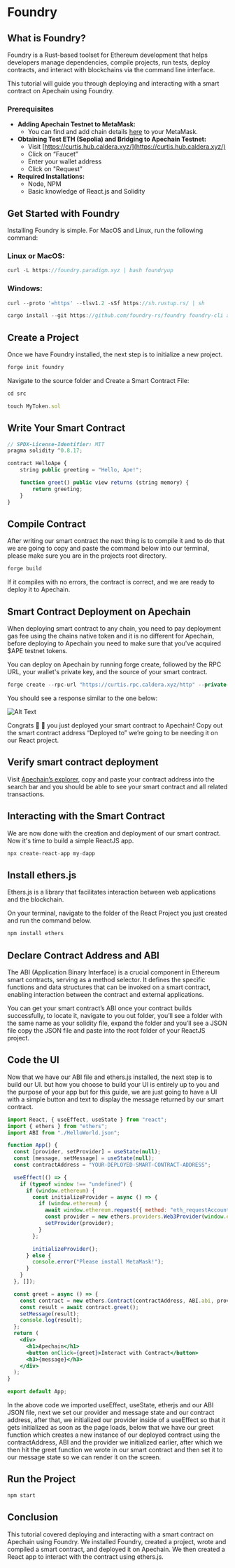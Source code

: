 # Foundry
## What is Foundry?


Foundry is a Rust-based toolset for Ethereum development that helps developers manage dependencies, compile projects, run tests, deploy contracts, and interact with blockchains via the command line interface.

This tutorial will guide you through deploying and interacting with a smart contract on Apechain using Foundry.

### **Prerequisites**

- **Adding Apechain Testnet to MetaMask:**
    - You can find and add chain details [here](https://curtis.hub.caldera.xyz/) to your MetaMask.
- **Obtaining Test ETH (Sepolia) and Bridging to Apechain Testnet:**
    - Visit [https://curtis.hub.caldera.xyz/](https://curtis.hub.caldera.xyz/)
    - Click on “Faucet”
    - Enter your wallet address
    - Click on "Request”
- **Required Installations:**
    - Node, NPM
    - Basic knowledge of React.js and Solidity

## Get Started with Foundry

Installing Foundry is simple. For MacOS and Linux, run the following command:


### **Linux or MacOS:**

```jsx
curl -L https://foundry.paradigm.xyz | bash foundryup
```

### Windows:

```jsx
curl --proto '=https' --tlsv1.2 -sSf https://sh.rustup.rs/ | sh

cargo install --git https://github.com/foundry-rs/foundry foundry-cli anvil --bins --locked
```

## **Create a Project**

Once we have Foundry installed, the next step is to initialize a new project.

```jsx
forge init foundry
```

Navigate to the source folder and Create a Smart Contract File:

```jsx
cd src

touch MyToken.sol
```

## **Write Your Smart Contract**

```jsx
// SPDX-License-Identifier: MIT
pragma solidity ^0.8.17;

contract HelloApe {
    string public greeting = "Hello, Ape!";

    function greet() public view returns (string memory) {
        return greeting;
    }
}
```

## **Compile Contract**

After writing our smart contract the next thing is to compile it and to do that we are going to copy and paste the command below into our terminal, please make sure you are in the projects root directory.

```jsx
forge build
```

If it compiles with no errors, the contract is correct, and we are ready to deploy it to Apechain.


## **Smart Contract Deployment on Apechain**

When deploying smart contract to any chain, you need to pay deployment gas fee using the chains native token and it is no different for Apechain, before deploying to Apechain you need to make sure that you've acquired $APE testnet tokens.

You can deploy on Apechain by running forge create, followed by the RPC URL, your wallet's private key, and the source of your smart contract.

```jsx
forge create --rpc-url "https://curtis.rpc.caldera.xyz/http" --private-key `your-private-key` src/FileName.sol:ContractName
```

You should see a response similar to the one below:

![Alt Text](../../images/foundry-terminal.png)

Congrats 🎉 🎊  you just deployed your smart contract to Apechain! Copy out the smart contract address “Deployed to” we’re going to be needing it on our React project.

## **Verify smart contract deployment**

Visit [Apechain’s explorer](https://curtis.explorer.caldera.xyz/), copy and paste your contract address into the search bar and you should be able to see your smart contract and all related transactions.

## Interacting with the Smart Contract

We are now done with the creation and deployment of our smart contract. Now it's time to build a simple ReactJS app.

```jsx
npx create-react-app my-dapp
```

## **Install ethers.js**

Ethers.js is a library that facilitates interaction between web applications and the blockchain.

On your terminal, navigate to the folder of the React Project you just created and run the command below.

```jsx
npm install ethers
```

## **Declare Contract Address and ABI**

The ABI (Application Binary Interface) is a crucial component in Ethereum smart contracts, serving as a method selector. It defines the specific functions and data structures that can be invoked on a smart contract, enabling interaction between the contract and external applications.

You can get your smart contract’s ABI once your contract builds successfully, to locate it, navigate to you out folder, you’ll see a folder with the same name as your solidity file, expand the folder and you’ll see a JSON file copy the JSON file and paste into the root folder of your ReactJS project.

## **Code the UI**

Now that we have our ABI file and ethers.js installed, the next step is to build our UI.
but how you choose to build your UI is entirely up to you and the purpose of your app but for this guide, we are just going to have a UI with a simple button and text to display the message returned by our smart contract.

```jsx
import React, { useEffect, useState } from "react";
import { ethers } from "ethers";
import ABI from "./HelloWorld.json";

function App() {
  const [provider, setProvider] = useState(null);
  const [message, setMessage] = useState(null);
  const contractAddress = "YOUR-DEPLOYED-SMART-CONTRACT-ADDRESS";

  useEffect(() => {
    if (typeof window !== "undefined") {
      if (window.ethereum) {
        const initializeProvider = async () => {
          if (window.ethereum) {
            await window.ethereum.request({ method: "eth_requestAccounts" });
            const provider = new ethers.providers.Web3Provider(window.ethereum);
            setProvider(provider);
          }
        };

        initializeProvider();
      } else {
        console.error("Please install MetaMask!");
      }
    }
  }, []);

  const greet = async () => {
    const contract = new ethers.Contract(contractAddress, ABI.abi, provider);
    const result = await contract.greet();
    setMessage(result);
    console.log(result);
  };
  return (
    <div>
      <h1>Apechain</h1>
      <button onClick={greet}>Interact with Contract</button>
      <h3>{message}</h3>
    </div>
  );
}

export default App;
```

In the above code we imported useEffect, useState, etherjs and our ABI JSON file, next we set our provider and message state and our contract address, after that, we initialized our provider inside of a useEffect so that it gets initialized as soon as the page loads, below that we have our greet function which creates a new instance of our deployed contract using the contractAddress, ABI and the provider we initialized earlier, after which we then hit the greet function we wrote in our smart contract and then set it to our message state so we can render it on the screen.

## **Run the Project**

```jsx
npm start
```

## **Conclusion**

This tutorial covered deploying and interacting with a smart contract on Apechain using Foundry. We installed Foundry, created a project, wrote and compiled a smart contract, and deployed it on Apechain. We then created a React app to interact with the contract using ethers.js.


